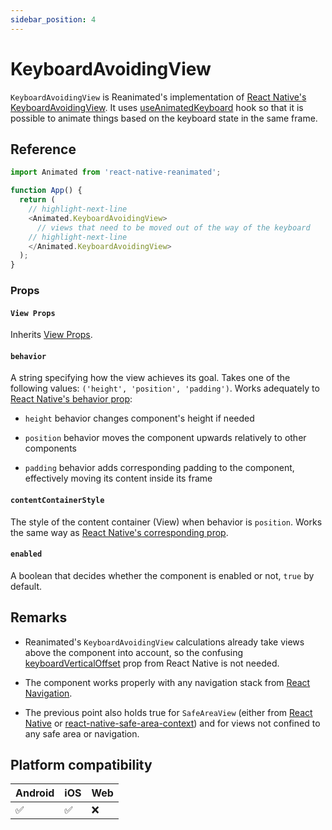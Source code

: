 ```yaml
---
sidebar_position: 4
---
```


# KeyboardAvoidingView

`KeyboardAvoidingView` is Reanimated's implementation of [React Native's KeyboardAvoidingView](https://reactnative.dev/docs/keyboardavoidingview). It uses [useAnimatedKeyboard](/docs/device/useAnimatedKeyboard) hook so that it is possible to animate things based on the keyboard state in the same frame.

## Reference

```javascript
import Animated from 'react-native-reanimated';

function App() {
  return (
    // highlight-next-line
    <Animated.KeyboardAvoidingView>
      // views that need to be moved out of the way of the keyboard
    // highlight-next-line
    </Animated.KeyboardAvoidingView>
  );
}
```

### Props

#### `View Props`
Inherits [View Props](https://reactnative.dev/docs/view#props).

#### `behavior`

A string specifying how the view achieves its goal. Takes one of the following values: `('height', 'position', 'padding')`. Works adequately to [React Native's behavior prop](https://reactnative.dev/docs/keyboardavoidingview#behavior):

- `height` behavior changes component's height if needed

- `position` behavior moves the component upwards relatively to other components

- `padding` behavior adds corresponding padding to the component, effectively moving its content inside its frame

#### `contentContainerStyle`

The style of the content container (View) when behavior is `position`. Works the same way as [React Native's corresponding prop](https://reactnative.dev/docs/keyboardavoidingview#contentcontainerstyle).

#### `enabled`

A boolean that decides whether the component is enabled or not, `true` by default.

## Remarks

- Reanimated's `KeyboardAvoidingView` calculations already take views above the component into account, so the confusing [keyboardVerticalOffset](https://reactnative.dev/docs/keyboardavoidingview#keyboardverticaloffset) prop from React Native is not needed.

- The component works properly with any navigation stack from [React Navigation](https://reactnavigation.org/).

- The previous point also holds true for `SafeAreaView` (either from [React Native](https://reactnative.dev/docs/safeareaview) or [react-native-safe-area-context](https://github.com/th3rdwave/react-native-safe-area-context)) and for views not confined to any safe area or navigation.

## Platform compatibility

<div className="platform-compatibility">

| Android | iOS | Web |
| ------- | --- | --- |
| ✅      | ✅  | ❌  |

</div>